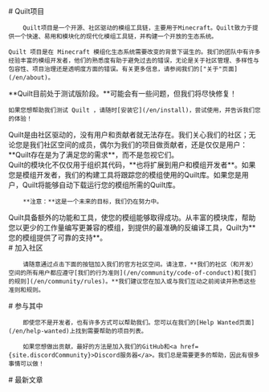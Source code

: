 
<Home content={{}}>
  <div slot="info">
    # Quilt项目

		Quilt项目是一个开源、社区驱动的模组工具链，主要用于Minecraft。Quilt致力于提供一个快速、易用和模块化的现代化模组工具链，并构建一个开放的生态系统。

    Quilt 项目是在 Minecraft 模组化生态系统需要改变的背景下诞生的。我们的团队中有许多经验丰富的模组开发者，他们的熟悉度有助于避免过去的错误，无论是关于社区管理、多样性与包容性、项目治理还是透明度方面的错误。有关更多信息，请参阅我们的["关于"页面](/en/about)。

 </div>
  <div slot="wip">
    **Quilt目前处于测试版阶段。**可能会有一些问题，但我们将尽快修复！

    如果您想帮助我们测试 Quilt ，请随时[安装它](/en/install)，尝试使用，并告诉我们您的体验！

  </div>
  <div slot="caring">
    Quilt是由社区驱动的，没有用户和贡献者就无法存在。我们关心我们的社区；无论您是我们社区空间的成员，偶尔为我们的项目做贡献者，还是仅仅是用户：**Quilt存在是为了满足您的需求**，而不是忽视它们。
  </div>
  <div slot="modular">
    Quilt的模块化不仅仅用于组织其代码，**也将扩展到用户和模组开发者**。如果您是模组开发者，我们的构建工具将跟踪您的模组使用的Quilt库。如果您是用户，Quilt将能够自动下载运行您的模组所需的Quilt库。

		**注意：**这是一个未来的目标，我们仍在努力中。

  </div>
  <div slot="powerful">
    Quilt具备额外的功能和工具，使您的模组能够取得成功。从丰富的模块库，帮助您以更少的工作量编写更兼容的模组，到提供的最准确的反编译工具，Quilt为**您的模组提供了可靠的支持**。
  </div>
  <div slot="joinTheCommunity">
    # 加入社区

		请随意通过点击下面的按钮加入我们的官方社区空间。请注意，**我们的社区（和开发）空间的所有用户都应遵守[我们的行为准则](/en/community/code-of-conduct)和[我们的规则](/en/community/rules)。**我们建议您在加入或与我们互动之前阅读并熟悉这些准则和规则。

  </div>
  <div slot="getInvolved">
    # 参与其中

    	即使您不是开发者，也有许多方式可以帮助我们。您可以在我们的[Help Wanted页面](/en/help-wanted)上找到需要帮助的项目列表。

    	如果您想做出贡献，最好的方法是加入我们的GitHub和<a href={site.discordCommunity}>Discord服务器</a>。我们总是需要更多的帮助，因此有很多事情可以做！

  </div>
  <div slot="latestPosts">
    # 最新文章
  </div>
</Home>
